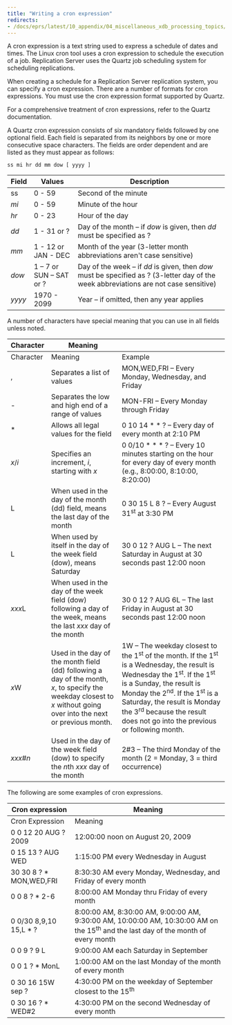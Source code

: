 ```yaml
---
title: "Writing a cron expression"
redirects:
- /docs/eprs/latest/10_appendix/04_miscellaneous_xdb_processing_topics/03_writing_cron_exp
---
```


<div id="writing_cron_exp" class="registered_link"></div>

A cron expression is a text string used to express a schedule of dates and times. The Linux cron tool uses a cron expression to schedule the execution of a job. Replication Server uses the Quartz job scheduling system for scheduling replications.

When creating a schedule for a Replication Server replication system, you can specify a cron expression. There are a number of formats for cron expressions. You must use the cron expression format supported by Quartz.

For a comprehensive treatment of cron expressions, refer to the Quartz documentation.

A Quartz cron expression consists of six mandatory fields followed by one optional field. Each field is separated from its neighbors by one or more consecutive space characters. The fields are order dependent and are listed as they must appear as follows:

`ss mi hr dd mm dow [ yyyy ]`

| Field  | Values                  | Description                                                                                                                           |
| ------ | ----------------------- | ------------------------------------------------------------------------------------------------------------------------------------- |
| ss     | 0 - 59                  | Second of the minute                                                                                                                  |
| *mi*   | 0 - 59                  | Minute of the hour                                                                                                                    |
| *hr*   | 0 - 23                  | Hour of the day                                                                                                                       |
| *dd*   | 1 - 31 or ?             | Day of the month – if *dow* is given, then *dd* must be specified as ?                                                                |
| *mm*   | 1 - 12 or JAN - DEC     | Month of the year (3-letter month abbreviations aren't case sensitive)                                                               |
| *dow*  | 1 – 7 or SUN – SAT or ? | Day of the week – if *dd* is given, then *dow* must be specified as ? (3-letter day of the week abbreviations are not case sensitive) |
| *yyyy* | 1970 - 2099             | Year – if omitted, then any year applies                                                                                              |


A number of characters  have special meaning that you can use in all fields unless noted.


| Character | Meaning                                                                                                                                                              |                                                                                                                                                                                                                                                                                                                                                                              |
| --------- | -------------------------------------------------------------------------------------------------------------------------------------------------------------------- | ---------------------------------------------------------------------------------------------------------------------------------------------------------------------------------------------------------------------------------------------------------------------------------------------------------------------------------------------------------------------------- |
| Character | Meaning                                                                                                                                                              | Example                                                                                                                                                                                                                                                                                                                                                                      |
| ,         | Separates a list of values                                                                                                                                           | MON,WED,FRI – Every Monday, Wednesday, and Friday                                                                                                                                                                                                                                                                                                                            |
| -         | Separates the low and high end of a range of values                                                                                                                  | MON-FRI – Every Monday through Friday                                                                                                                                                                                                                                                                                                                                        |
| \*        | Allows all legal values for the field                                                                                                                                | 0 10 14 \* \* ? – Every day of every month at 2:10 PM                                                                                                                                                                                                                                                                                                                        |
| *x*/*i*   | Specifies an increment, *i*, starting with *x*                                                                                                                       | 0 0/10 \* \* \* ? – Every 10 minutes starting on the hour for every day of every month (e.g., 8:00:00, 8:10:00, 8:20:00)                                                                                                                                                                                                                                                     |
| L         | When used in the day of the month (dd) field, means the last day of the month                                                                                        | 0 30 15 L 8 ? – Every August 31<sup>st</sup> at 3:30 PM                                                                                                                                                                                                                                                                                                                      |
| L         | When used by itself in the day of the week field (dow), means Saturday                                                                                               | 30 0 12 ? AUG L – The next Saturday in August at 30 seconds past 12:00 noon                                                                                                                                                                                                                                                                                                  |
| *xxx*L    | When used in the day of the week field (dow) following a day of the week, means the last *xxx* day of the month                                                      | 30 0 12 ? AUG 6L – The last Friday in August at 30 seconds past 12:00 noon                                                                                                                                                                                                                                                                                                   |
| *x*W      | Used in the day of the month field (dd) following a day of the month, *x*, to specify the weekday closest to *x* without going over into the next or previous month. | 1W – The weekday closest to the 1<sup>st</sup> of the month. If the 1<sup>st</sup> is a Wednesday, the result is Wednesday the 1<sup>st</sup>. If the 1<sup>st</sup> is a Sunday, the result is Monday the 2<sup>nd</sup>. If the 1<sup>st</sup> is a Saturday, the result is Monday the 3<sup>rd</sup> because the result does not go into the previous or following month. |
| *xxx*#*n* | Used in the day of the week field (dow) to specify the *n*th *xxx* day of the month                                                                                  | 2#3 – The third Monday of the month (2 = Monday, 3 = third occurrence)                                                                                                                                                                                                                                                                                                       |


The following are some examples of cron expressions.

| Cron expression          | Meaning                                                                                                                                      |
| ------------------------ | -------------------------------------------------------------------------------------------------------------------------------------------- |
| Cron Expression          | Meaning                                                                                                                                      |
| 0 0 12 20 AUG ? 2009     | 12:00:00 noon on August 20, 2009                                                                                                             |
| 0 15 13 ? AUG WED        | 1:15:00 PM every Wednesday in August                                                                                                         |
| 30 30 8 ? \* MON,WED,FRI | 8:30:30 AM every Monday, Wednesday, and Friday of every month                                                                                |
| 0 0 8 ? \* 2-6           | 8:00:00 AM Monday thru Friday of every month                                                                                                 |
| 0 0/30 8,9,10 15,L \* ?  | 8:00:00 AM, 8:30:00 AM, 9:00:00 AM, 9:30:00 AM, 10:00:00 AM, 10:30:00 AM on the 15<sup>th</sup> and the last day of the month of every month |
| 0 0 9 ? 9 L              | 9:00:00 AM each Saturday in September                                                                                                        |
| 0 0 1 ? \* MonL          | 1:00:00 AM on the last Monday of the month of every month                                                                                    |
| 0 30 16 15W sep ?        | 4:30:00 PM on the weekday of September closest to the 15<sup>th</sup>                                                                        |
| 0 30 16 ? \* WED#2       | 4:30:00 PM on the second Wednesday of every month                                                                                            |

